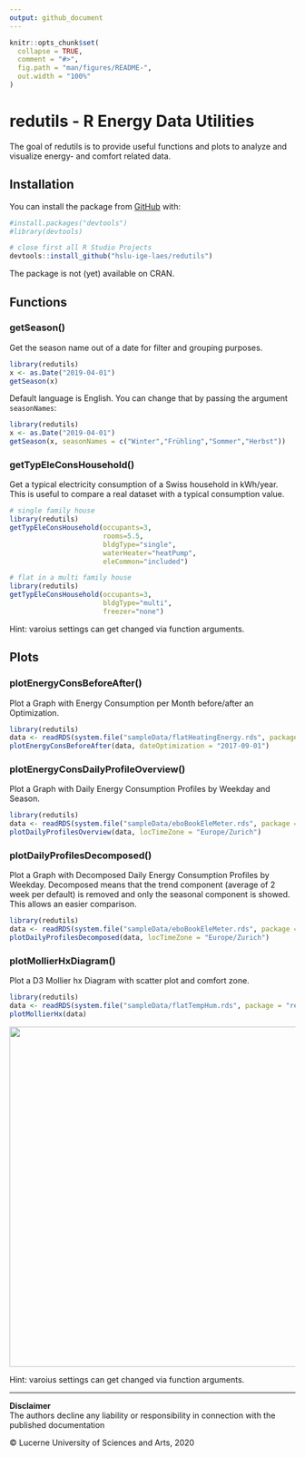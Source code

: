 ```yaml
---
output: github_document
---
```


<!-- README.md is generated from README.Rmd. Please edit that file -->

```r
knitr::opts_chunk$set(
  collapse = TRUE,
  comment = "#>",
  fig.path = "man/figures/README-",
  out.width = "100%"
)
```

# redutils - R Energy Data Utilities

<!-- badges: start -->
<!-- badges: end -->

The goal of redutils is to provide useful functions and plots to analyze and visualize energy- and comfort related data. 

## Installation

You can install the package from [GitHub](https://github.com/) with:

``` r
#install.packages("devtools")
#library(devtools)

# close first all R Studio Projects
devtools::install_github("hslu-ige-laes/redutils")
```
The package is not (yet) available on CRAN.

## Functions
### getSeason()
Get the season name out of a date for filter and grouping purposes.

```r
library(redutils)
x <- as.Date("2019-04-01")
getSeason(x)
```

Default language is English. You can change that by passing the argument `seasonNames`:

```r
library(redutils)
x <- as.Date("2019-04-01")
getSeason(x, seasonNames = c("Winter","Frühling","Sommer","Herbst"))
```

### getTypEleConsHousehold()
Get a typical electricity consumption of a Swiss household in kWh/year. This is useful to compare a real dataset with a typical consumption value.

```r
# single family house
library(redutils)
getTypEleConsHousehold(occupants=3,
                       rooms=5.5,
                       bldgType="single",
                       waterHeater="heatPump",
                       eleCommon="included")
```

```r
# flat in a multi family house
library(redutils)
getTypEleConsHousehold(occupants=3,
                       bldgType="multi",
                       freezer="none")
```

Hint: varoius settings can get changed via function arguments.

## Plots
### plotEnergyConsBeforeAfter()
Plot a Graph with Energy Consumption per Month before/after an Optimization.

```r
library(redutils)
data <- readRDS(system.file("sampleData/flatHeatingEnergy.rds", package = "redutils"))
plotEnergyConsBeforeAfter(data, dateOptimization = "2017-09-01")
```

### plotEnergyConsDailyProfileOverview()
Plot a Graph with Daily Energy Consumption Profiles by Weekday and Season.

```r
library(redutils)
data <- readRDS(system.file("sampleData/eboBookEleMeter.rds", package = "redutils"))
plotDailyProfilesOverview(data, locTimeZone = "Europe/Zurich")
```

### plotDailyProfilesDecomposed()
Plot a Graph with Decomposed Daily Energy Consumption Profiles by Weekday. Decomposed means that the trend component (average of 2 week per default) is removed and only the seasonal component is showed. This allows an easier comparison.

```r
library(redutils)
data <- readRDS(system.file("sampleData/eboBookEleMeter.rds", package = "redutils"))
plotDailyProfilesDecomposed(data, locTimeZone = "Europe/Zurich")
```

### plotMollierHxDiagram()
Plot a D3 Mollier hx Diagram with scatter plot and comfort zone.

```r
library(redutils)
data <- readRDS(system.file("sampleData/flatTempHum.rds", package = "redutils"))
plotMollierHx(data)
```
<img src="inst/mollierHxDiagram/example.png" class="illustration" width=600/>

Hint: varoius settings can get changed via function arguments.

<hr>

**Disclaimer**<br>
The authors decline any liability or responsibility in connection with the published documentation

&copy; Lucerne University of Sciences and Arts, 2020
